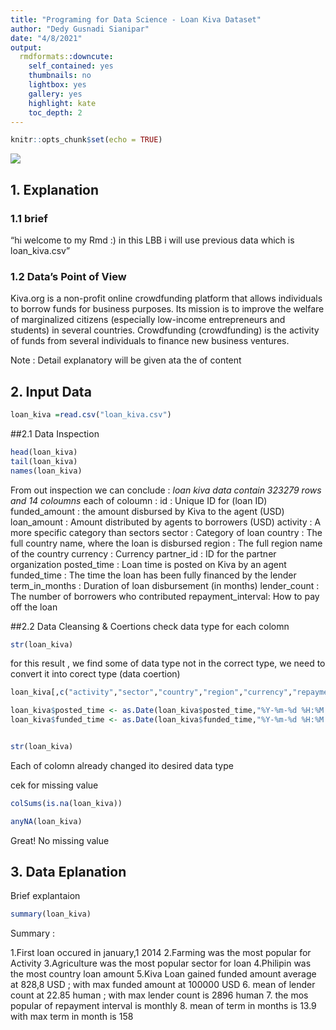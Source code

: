 ```yaml
---
title: "Programing for Data Science - Loan Kiva Dataset"
author: "Dedy Gusnadi Sianipar"
date: "4/8/2021"
output:
  rmdformats::downcute:
    self_contained: yes
    thumbnails: no
    lightbox: yes
    gallery: yes
    highlight: kate
    toc_depth: 2
---
```


```r
knitr::opts_chunk$set(echo = TRUE)
```

![](kiva.jpg)

## 1. Explanation {.tabset .tabset-fade .tabset-pills}

### 1.1 brief

"hi welcome to my Rmd :)
in this LBB i will use previous data which is loan_kiva.csv"

### 1.2 Data's Point of View
Kiva.org is a non-profit online crowdfunding platform that allows individuals to borrow funds for business purposes. Its mission is to improve the welfare of marginalized citizens (especially low-income entrepreneurs and students) in several countries. Crowdfunding (crowdfunding) is the activity of funds from several individuals to finance new business ventures.

Note : Detail explanatory will be given ata the of content


## 2. Input Data

```r
loan_kiva =read.csv("loan_kiva.csv")
```

##2.1 Data Inspection

```r
head(loan_kiva)
tail(loan_kiva)
names(loan_kiva)
```

From out inspection we can conclude : 
*loan kiva data contain 323279 rows and 14 coloumns
* each of coloumn :
id                : Unique ID for (loan ID)
funded_amount     : the amount disbursed by Kiva to the agent (USD)
loan_amount       : Amount distributed by agents to borrowers (USD)
activity          : A more specific category than sectors
sector            : Category of loan
country           : The full country name, where the loan is disbursed
region            : The full region name of the country
currency          : Currency
partner_id        : ID for the partner organization
posted_time       : Loan time is posted on Kiva by an agent
funded_time       : The time the loan has been fully financed by the lender
term_in_months    : Duration of loan disbursement (in months)
lender_count      : The number of borrowers who contributed
repayment_interval: How to pay off the loan

##2.2 Data Cleansing & Coertions
check data type for each colomn
```r
str(loan_kiva)

```
for this result , we find some of data type not in the correct type, we need to convert it into corect type (data coertion)

```r
loan_kiva[,c("activity","sector","country","region","currency","repayment_interval")] =lapply(loan_kiva[,c("activity","sector","country","region","currency","repayment_interval")],as.factor)

loan_kiva$posted_time <- as.Date(loan_kiva$posted_time,"%Y-%m-%d %H:%M:%S")
loan_kiva$funded_time <- as.Date(loan_kiva$funded_time,"%Y-%m-%d %H:%M:%S")


str(loan_kiva)
```

Each of colomn already changed ito desired data type

cek for missing value
```r
colSums(is.na(loan_kiva))
```
```r
anyNA(loan_kiva)
```

Great! No missing value

## 3. Data Eplanation
Brief explantaion
```r
summary(loan_kiva)
```
Summary :

1.First loan occured in january,1 2014
2.Farming was the most popular for Activity 
3.Agriculture was the most popular sector for loan 
4.Philipin was the most country loan amount
5.Kiva Loan gained funded amount average at 828,8 USD ; with max funded amount at 100000 USD
6. mean of lender count at 22.85 human ; with max lender count is 2896 human
7. the mos popular of repayment interval is monthly
8. mean of term in months is 13.9 with max term in month is 158


